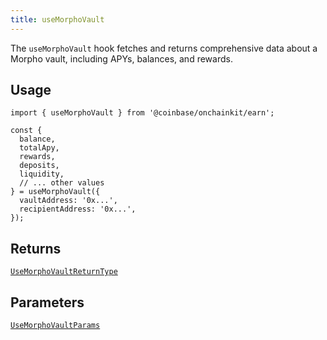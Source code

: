 ```yaml
---
title: useMorphoVault
---
```



The `useMorphoVault` hook fetches and returns comprehensive data about a Morpho vault, including APYs, balances, and rewards.

## Usage

```tsx
import { useMorphoVault } from '@coinbase/onchainkit/earn';

const {
  balance,
  totalApy,
  rewards,
  deposits,
  liquidity,
  // ... other values
} = useMorphoVault({
  vaultAddress: '0x...',
  recipientAddress: '0x...',
});
```

## Returns

[`UseMorphoVaultReturnType`](/onchainkit/earn/types#usemorphovaultreturntype)

## Parameters

[`UseMorphoVaultParams`](/onchainkit/earn/types#usemorphovaultparams)

